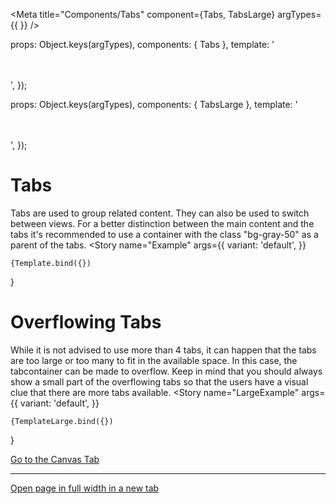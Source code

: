 
<Meta
  title="Components/Tabs"
  component={Tabs, TabsLarge}
  argTypes={{
  }}
/>

  props: Object.keys(argTypes),
  components: { Tabs },
  template: '<div class="container"><br /><Tabs /><br /></div>',
});

  props: Object.keys(argTypes),
  components: { TabsLarge },
  template: '<div class="container"><br /><TabsLarge /><br /></div>',
});

# Tabs
Tabs are used to group related content. They can also be used to switch between views. For a better distinction between the main content and the tabs it's recommended to use a container with the class "bg-gray-50" as a parent of the tabs.
<Canvas>
  <Story
    name="Example"
    args={{
      variant: 'default',
    }}
  >
    {Template.bind({})
  }</Story>
</Canvas>

# Overflowing Tabs
While it is not advised to use more than 4 tabs, it can happen that the tabs are too large or too many to fit in the available space. In this case, the tabcontainer can be made to overflow.
Keep in mind that you should always show a small part of the overflowing tabs so that the users have a visual clue that there are more tabs available.
<Canvas>
  <Story
    name="LargeExample"
    args={{
      variant: 'default',
    }}
  >
    {TemplateLarge.bind({})
  }</Story>
</Canvas>

<a href="?path=/story/components-tabs--example">
  Go to the Canvas Tab
</a>

---

<a href="?id=components-tabs--example" target="_blank">
  Open page in full width in a new tab
</a>
